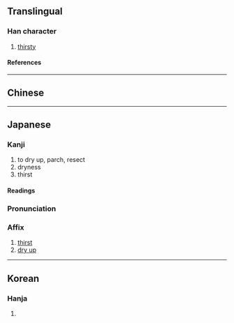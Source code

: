 {{also|渴|混}}
{{character info}}
==Translingual==

===Han character===
{{Han char|rn=85|rad=水|as=08|sn=11|four=|canj=EAPP,XEAPP|ids=⿰氵⿱日匂}}

# [[thirsty]]

====References====
{{Han ref|kx=0633.371|dkj=17748|hdz=80023.210|uh=6E07}}

----

==Chinese==
{{zh-see|渴|v}}

----

==Japanese==
{{ja-kanji forms|渇|渴}}

===Kanji===
{{ja-kanji|grade=c|rs=水08|kyu=渴}}

# to dry up, parch, resect
# dryness
# thirst

====Readings====
{{ja-readings
|kanon=かつ
|kun=かわ-く, かわき
}}

{{ja-kanjitab|かつ|yomi=o}}

===Pronunciation===
{{ja-pron|かつ|y=o}}

===Affix===
{{ja-pos|affix|かつ}}

# [[thirst]]
# [[dry up]]

----

==Korean==

===Hanja===
{{ko-hanja|hangeul=[[갈]], [[걸]]|eumhun=|rv=gal, geol|mr=kal, kŏl|y=kal, kel}}

# {{rfdef|ko|sort=水08}}
